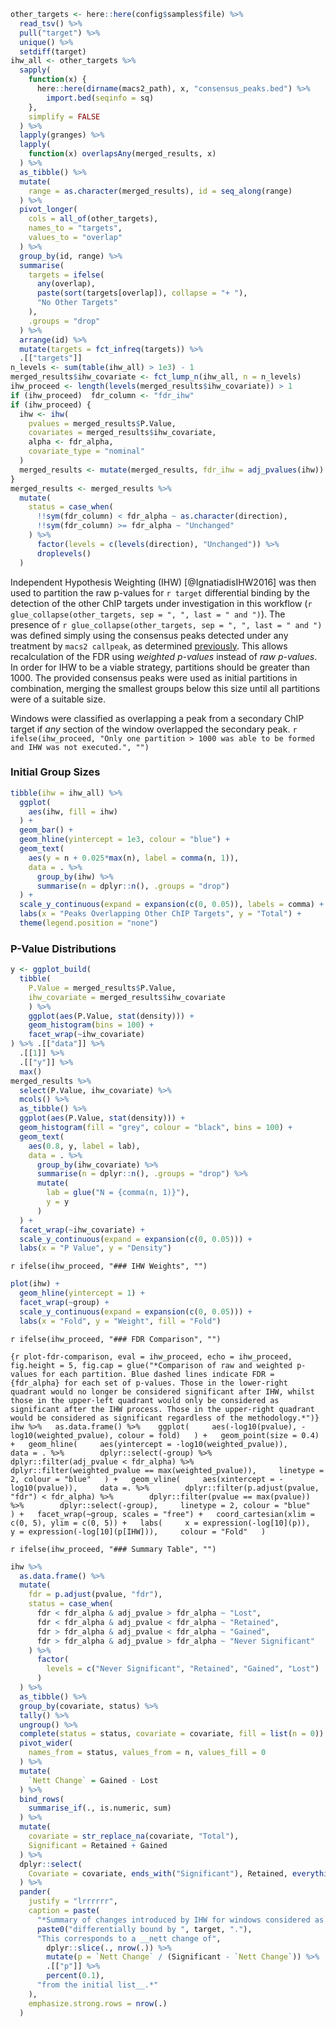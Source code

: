 ```r
other_targets <- here::here(config$samples$file) %>% 
  read_tsv() %>% 
  pull("target") %>% 
  unique() %>% 
  setdiff(target)
ihw_all <- other_targets %>% 
  sapply(
    function(x) {
      here::here(dirname(macs2_path), x, "consensus_peaks.bed") %>%
        import.bed(seqinfo = sq)
    },
    simplify = FALSE
  ) %>% 
  lapply(granges) %>% 
  lapply(
    function(x) overlapsAny(merged_results, x)
  ) %>% 
  as_tibble() %>% 
  mutate(
    range = as.character(merged_results), id = seq_along(range)
  ) %>% 
  pivot_longer(
    cols = all_of(other_targets),
    names_to = "targets", 
    values_to = "overlap"
  ) %>% 
  group_by(id, range) %>% 
  summarise(
    targets = ifelse(
      any(overlap), 
      paste(sort(targets[overlap]), collapse = "+ "),
      "No Other Targets"
    ),
    .groups = "drop"
  ) %>% 
  arrange(id) %>% 
  mutate(targets = fct_infreq(targets)) %>% 
  .[["targets"]]
n_levels <- sum(table(ihw_all) > 1e3) - 1
merged_results$ihw_covariate <- fct_lump_n(ihw_all, n = n_levels)
ihw_proceed <- length(levels(merged_results$ihw_covariate)) > 1
if (ihw_proceed)  fdr_column <- "fdr_ihw"
if (ihw_proceed) {
  ihw <- ihw(
    pvalues = merged_results$P.Value,
    covariates = merged_results$ihw_covariate,
    alpha <- fdr_alpha,
    covariate_type = "nominal"
  )
  merged_results <- mutate(merged_results, fdr_ihw = adj_pvalues(ihw))
} 
merged_results <- merged_results %>% 
  mutate(
    status = case_when(
      !!sym(fdr_column) < fdr_alpha ~ as.character(direction),
      !!sym(fdr_column) >= fdr_alpha ~ "Unchanged"
    ) %>% 
      factor(levels = c(levels(direction), "Unchanged")) %>% 
      droplevels()
  )
```


Independent Hypothesis Weighting (IHW) [@IgnatiadisIHW2016] was then used to partition the raw p-values for `r target` differential binding by the detection of the other ChIP targets under investigation in this workflow (`r glue_collapse(other_targets, sep = ", ", last = " and ")`).
The presence of `r glue_collapse(other_targets, sep = ", ", last = " and ")` was defined simply using the consensus peaks detected under any treatment by `macs2 callpeak`, as determined [previously](`r glue("{target}_macs2_summary.html")`).
This allows recalculation of the FDR using *weighted p-values* instead of *raw p-values*.
In order for IHW to be a viable strategy, partitions should be greater than 1000.
The provided consensus peaks were used as initial partitions in combination, merging the smallest groups below this size until all partitions were of a suitable size.

Windows were classified as overlapping a peak from a secondary ChIP target if *any* section of the window overlapped the secondary peak.
`r ifelse(ihw_proceed, "Only one partition > 1000 was able to be formed and IHW was not executed.", "")`

### Initial Group Sizes

```r
tibble(ihw = ihw_all) %>% 
  ggplot(
    aes(ihw, fill = ihw)
  ) +
  geom_bar() +
  geom_hline(yintercept = 1e3, colour = "blue") +
  geom_text(
    aes(y = n + 0.025*max(n), label = comma(n, 1)),
    data = . %>%
      group_by(ihw) %>%
      summarise(n = dplyr::n(), .groups = "drop") 
  ) +
  scale_y_continuous(expand = expansion(c(0, 0.05)), labels = comma) +
  labs(x = "Peaks Overlapping Other ChIP Targets", y = "Total") +
  theme(legend.position = "none")
```

### P-Value Distributions

```r
y <- ggplot_build(
  tibble(
    P.Value = merged_results$P.Value,
    ihw_covariate = merged_results$ihw_covariate
    ) %>% 
    ggplot(aes(P.Value, stat(density))) + 
    geom_histogram(bins = 100) +
    facet_wrap(~ihw_covariate) 
) %>% .[["data"]] %>% 
  .[[1]] %>% 
  .[["y"]] %>% 
  max()
merged_results %>% 
  select(P.Value, ihw_covariate) %>% 
  mcols() %>% 
  as_tibble() %>% 
  ggplot(aes(P.Value, stat(density))) +
  geom_histogram(fill = "grey", colour = "black", bins = 100) +
  geom_text(
    aes(0.8, y, label = lab),
    data = . %>% 
      group_by(ihw_covariate) %>% 
      summarise(n = dplyr::n(), .groups = "drop") %>% 
      mutate(
        lab = glue("N = {comma(n, 1)}"),
        y = y
      )
  ) +
  facet_wrap(~ihw_covariate) +
  scale_y_continuous(expand = expansion(c(0, 0.05))) +
  labs(x = "P Value", y = "Density")
```

`r ifelse(ihw_proceed, "### IHW Weights", "")`

```r
plot(ihw) +
  geom_hline(yintercept = 1) +
  facet_wrap(~group) +
  scale_y_continuous(expand = expansion(c(0, 0.05))) +
  labs(x = "Fold", y = "Weight", fill = "Fold")
```

`r ifelse(ihw_proceed, "### FDR Comparison", "")`

```{r plot-fdr-comparison, eval = ihw_proceed, echo = ihw_proceed, fig.height = 5, fig.cap = glue("*Comparison of raw and weighted p-values for each partition. Blue dashed lines indicate FDR = {fdr_alpha} for each set of p-values. Those in the lower-right quadrant would no longer be considered significant after IHW, whilst those in the upper-left quadrant would only be considered as significant after the IHW process. Those in the upper-right quadrant would be considered as significant regardless of the methodology.*")}
ihw %>%
  as.data.frame() %>% 
  ggplot(
    aes(-log10(pvalue), -log10(weighted_pvalue), colour = fold)
  ) +
  geom_point(size = 0.4) +
  geom_hline(
    aes(yintercept = -log10(weighted_pvalue)),
    data = . %>% 
      dplyr::select(-group) %>% 
      dplyr::filter(adj_pvalue < fdr_alpha) %>% 
      dplyr::filter(weighted_pvalue == max(weighted_pvalue)),
    linetype = 2, colour = "blue"
  ) +
  geom_vline(
    aes(xintercept = -log10(pvalue)),
    data =. %>% 
      dplyr::filter(p.adjust(pvalue, "fdr") < fdr_alpha) %>% 
      dplyr::filter(pvalue == max(pvalue)) %>% 
      dplyr::select(-group),
    linetype = 2, colour = "blue"
  ) +
  facet_wrap(~group, scales = "free") +
  coord_cartesian(xlim = c(0, 5), ylim = c(0, 5)) +
  labs(
    x = expression(-log[10](p)),
    y = expression(-log[10](p[IHW])),
    colour = "Fold"
  )
```

`r ifelse(ihw_proceed, "### Summary Table", "")`

```r
ihw %>%
  as.data.frame() %>% 
  mutate(
    fdr = p.adjust(pvalue, "fdr"),
    status = case_when(
      fdr < fdr_alpha & adj_pvalue > fdr_alpha ~ "Lost",
      fdr < fdr_alpha & adj_pvalue < fdr_alpha ~ "Retained",
      fdr > fdr_alpha & adj_pvalue < fdr_alpha ~ "Gained",
      fdr > fdr_alpha & adj_pvalue > fdr_alpha ~ "Never Significant"
    ) %>% 
      factor(
        levels = c("Never Significant", "Retained", "Gained", "Lost")
      )
  ) %>% 
  as_tibble() %>% 
  group_by(covariate, status) %>% 
  tally() %>% 
  ungroup() %>% 
  complete(status = status, covariate = covariate, fill = list(n = 0)) %>% 
  pivot_wider(
    names_from = status, values_from = n, values_fill = 0
  ) %>% 
  mutate(
    `Nett Change` = Gained - Lost
  ) %>% 
  bind_rows(
    summarise_if(., is.numeric, sum)
  ) %>% 
  mutate(
    covariate = str_replace_na(covariate, "Total"),
    Significant = Retained + Gained
  ) %>% 
  dplyr::select(
    Covariate = covariate, ends_with("Significant"), Retained, everything()
  ) %>% 
  pander(
    justify = "lrrrrrr",
    caption = paste(
      "*Summary of changes introduced by IHW for windows considered as being", 
      paste0("differentially bound by ", target, "."),
      "This corresponds to a __nett change of", 
        dplyr::slice(., nrow(.)) %>% 
        mutate(p = `Nett Change` / (Significant - `Nett Change`)) %>% 
        .[["p"]] %>% 
        percent(0.1),
      "from the initial list__.*"
    ),
    emphasize.strong.rows = nrow(.)
  )
```

